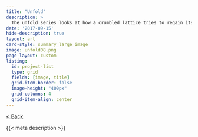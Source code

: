 ```yaml
---
title: "Unfold"
description: >
  The unfold series looks at how a crumbled lattice tries to regain its shape as each joint in the lattice tries to move away from the others.
date: '2017-09-15'
hide-description: true
layout: art
card-style: summary_large_image
image: unfold08.png
page-layout: custom
listing:
  id: project-list
  type: grid
  fields: [image, title]
  grid-item-border: false
  image-height: "400px"
  grid-columns: 4
  grid-item-align: center
---
```


[\< Back](../index.qmd){.btn .btn-secondary .btn-sm .btn role="button"}

{{< meta description >}}
